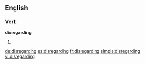 ==English==

===Verb===
'''disregarding'''

# {{present participle of|[[disregard]]}}

[[de:disregarding]]
[[es:disregarding]]
[[fr:disregarding]]
[[simple:disregarding]]
[[vi:disregarding]]